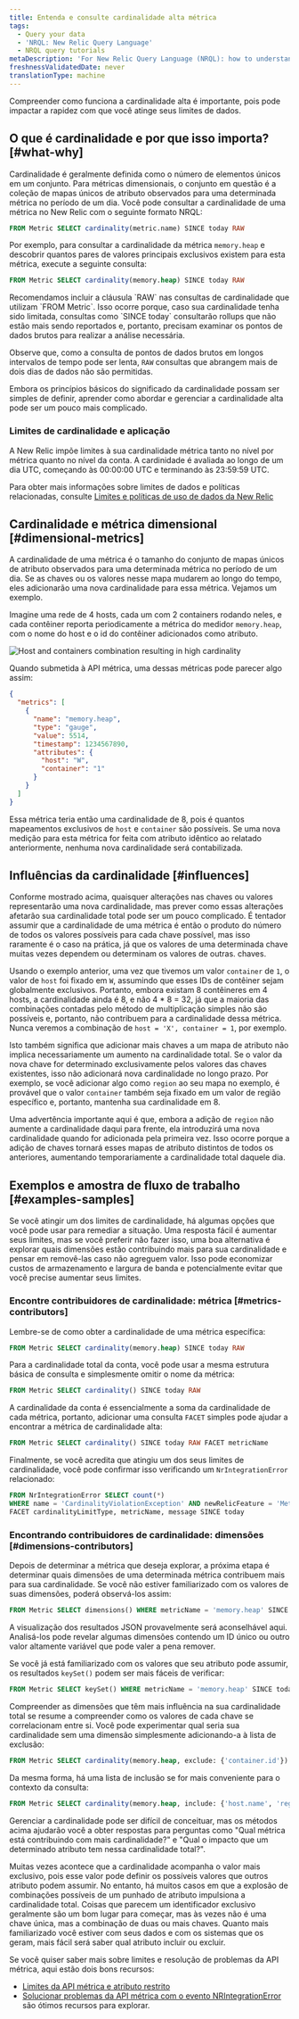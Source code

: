 ```yaml
---
title: Entenda e consulte cardinalidade alta métrica
tags:
  - Query your data
  - 'NRQL: New Relic Query Language'
  - NRQL query tutorials
metaDescription: 'For New Relic Query Language (NRQL): how to understand high cardinality metrics and successfully query for them using NRQL.'
freshnessValidatedDate: never
translationType: machine
---
```


Compreender como funciona a cardinalidade alta é importante, pois pode impactar a rapidez com que você atinge seus limites de dados.

## O que é cardinalidade e por que isso importa? [#what-why]

Cardinalidade é geralmente definida como o número de elementos únicos em um conjunto. Para métricas dimensionais, o conjunto em questão é a coleção de mapas únicos de atributo observados para uma determinada métrica no período de um dia. Você pode consultar a cardinalidade de uma métrica no New Relic com o seguinte formato NRQL:

```sql
FROM Metric SELECT cardinality(metric.name) SINCE today RAW
```

Por exemplo, para consultar a cardinalidade da métrica `memory.heap` e descobrir quantos pares de valores principais exclusivos existem para esta métrica, execute a seguinte consulta:

```sql
FROM Metric SELECT cardinality(memory.heap) SINCE today RAW
```

<Callout variant="tip">
  Recomendamos incluir a cláusula `RAW` nas consultas de cardinalidade que utilizam `FROM Metric`. Isso ocorre porque, caso sua cardinalidade tenha sido limitada, consultas como `SINCE today` consultarão rollups que não estão mais sendo reportados e, portanto, precisam examinar os pontos de dados brutos para realizar a análise necessária.

  Observe que, como a consulta de pontos de dados brutos em longos intervalos de tempo pode ser lenta, `RAW` consultas que abrangem mais de dois dias de dados não são permitidas.
</Callout>

Embora os princípios básicos do significado da cardinalidade possam ser simples de definir, aprender como abordar e gerenciar a cardinalidade alta pode ser um pouco mais complicado.

### Limites de cardinalidade e aplicação

A New Relic impõe limites à sua cardinalidade métrica tanto no nível por métrica quanto no nível da conta. A cardinidade é avaliada ao longo de um dia UTC, começando às 00:00:00 UTC e terminando às 23:59:59 UTC.

Para obter mais informações sobre limites de dados e políticas relacionadas, consulte [Limites e políticas de uso de dados da New Relic](/docs/licenses/license-information/general-usage-licenses/new-relic-data-usage-limits-policies/)

## Cardinalidade e métrica dimensional [#dimensional-metrics]

A cardinalidade de uma métrica é o tamanho do conjunto de mapas únicos de atributo observados para uma determinada métrica no período de um dia. Se as chaves ou os valores nesse mapa mudarem ao longo do tempo, eles adicionarão uma nova cardinalidade para essa métrica. Vejamos um exemplo.

Imagine uma rede de 4 hosts, cada um com 2 containers rodando neles, e cada contêiner reporta periodicamente a métrica do medidor `memory.heap`, com o nome do host e o id do contêiner adicionados como atributo.

<img
  title="Multiple hosts with multiple containers"
  alt="Host and containers combination resulting in high cardinality"
  src="/images/queries-nrql_diagram_high-cardinality-metrics.webp"
/>

Quando submetida à API métrica, uma dessas métricas pode parecer algo assim:

```json
{
  "metrics": [
    {
      "name": "memory.heap",
      "type": "gauge",
      "value": 5514,
      "timestamp": 1234567890,
      "attributes": {
        "host": "W",
        "container": "1"
      }
    }
  ]
}
```

Essa métrica teria então uma cardinalidade de 8, pois é quantos mapeamentos exclusivos de `host` e `container` são possíveis. Se uma nova medição para esta métrica for feita com atributo idêntico ao relatado anteriormente, nenhuma nova cardinalidade será contabilizada.

## Influências da cardinalidade [#influences]

Conforme mostrado acima, quaisquer alterações nas chaves ou valores representarão uma nova cardinalidade, mas prever como essas alterações afetarão sua cardinalidade total pode ser um pouco complicado. É tentador assumir que a cardinalidade de uma métrica é então o produto do número de todos os valores possíveis para cada chave possível, mas isso raramente é o caso na prática, já que os valores de uma determinada chave muitas vezes dependem ou determinam os valores de outras. chaves.

Usando o exemplo anterior, uma vez que tivemos um valor `container` de `1`, o valor de `host` foi fixado em `W`, assumindo que esses IDs de contêiner sejam globalmente exclusivos. Portanto, embora existam 8 contêineres em 4 hosts, a cardinalidade ainda é 8, e não 4 \* 8 = 32, já que a maioria das combinações contadas pelo método de multiplicação simples não são possíveis e, portanto, não contribuem para a cardinalidade dessa métrica. Nunca veremos a combinação de `host = 'X', container = 1`, por exemplo.

Isto também significa que adicionar mais chaves a um mapa de atributo não implica necessariamente um aumento na cardinalidade total. Se o valor da nova chave for determinado exclusivamente pelos valores das chaves existentes, isso não adicionará nova cardinalidade no longo prazo. Por exemplo, se você adicionar algo como `region` ao seu mapa no exemplo, é provável que o valor `container` também seja fixado em um valor de região específico e, portanto, mantenha sua cardinalidade em 8.

Uma advertência importante aqui é que, embora a adição de `region` não aumente a cardinalidade daqui para frente, ela introduzirá uma nova cardinalidade quando for adicionada pela primeira vez. Isso ocorre porque a adição de chaves tornará esses mapas de atributo distintos de todos os anteriores, aumentando temporariamente a cardinalidade total daquele dia.

## Exemplos e amostra de fluxo de trabalho [#examples-samples]

Se você atingir um dos limites de cardinalidade, há algumas opções que você pode usar para remediar a situação. Uma resposta fácil é aumentar seus limites, mas se você preferir não fazer isso, uma boa alternativa é explorar quais dimensões estão contribuindo mais para sua cardinalidade e pensar em removê-las caso não agreguem valor. Isso pode economizar custos de armazenamento e largura de banda e potencialmente evitar que você precise aumentar seus limites.

### Encontre contribuidores de cardinalidade: métrica [#metrics-contributors]

Lembre-se de como obter a cardinalidade de uma métrica específica:

```sql
FROM Metric SELECT cardinality(memory.heap) SINCE today RAW
```

Para a cardinalidade total da conta, você pode usar a mesma estrutura básica de consulta e simplesmente omitir o nome da métrica:

```sql
FROM Metric SELECT cardinality() SINCE today RAW
```

A cardinalidade da conta é essencialmente a soma da cardinalidade de cada métrica, portanto, adicionar uma consulta `FACET` simples pode ajudar a encontrar a métrica de cardinalidade alta:

```sql
FROM Metric SELECT cardinality() SINCE today RAW FACET metricName
```

Finalmente, se você acredita que atingiu um dos seus limites de cardinalidade, você pode confirmar isso verificando um `NrIntegrationError` relacionado:

```sql
FROM NrIntegrationError SELECT count(*) 
WHERE name = 'CardinalityViolationException' AND newRelicFeature = 'Metrics' 
FACET cardinalityLimitType, metricName, message SINCE today 
```

### Encontrando contribuidores de cardinalidade: dimensões [#dimensions-contributors]

Depois de determinar a métrica que deseja explorar, a próxima etapa é determinar quais dimensões de uma determinada métrica contribuem mais para sua cardinalidade. Se você não estiver familiarizado com os valores de suas dimensões, poderá observá-los assim:

```sql
FROM Metric SELECT dimensions() WHERE metricName = 'memory.heap' SINCE today RAW
```

A visualização dos resultados JSON provavelmente será aconselhável aqui. Analisá-los pode revelar algumas dimensões contendo um ID único ou outro valor altamente variável que pode valer a pena remover.

Se você já está familiarizado com os valores que seu atributo pode assumir, os resultados `keySet()` podem ser mais fáceis de verificar:

```sql
FROM Metric SELECT keySet() WHERE metricName = 'memory.heap' SINCE today RAW
```

Compreender as dimensões que têm mais influência na sua cardinalidade total se resume a compreender como os valores de cada chave se correlacionam entre si. Você pode experimentar qual seria sua cardinalidade sem uma dimensão simplesmente adicionando-a à lista de exclusão:

```sql
FROM Metric SELECT cardinality(memory.heap, exclude: {'container.id'}) SINCE today RAW
```

Da mesma forma, há uma lista de inclusão se for mais conveniente para o contexto da consulta:

```sql
FROM Metric SELECT cardinality(memory.heap, include: {'host.name', 'region'}) SINCE today RAW
```

Gerenciar a cardinalidade pode ser difícil de conceituar, mas os métodos acima ajudarão você a obter respostas para perguntas como "Qual métrica está contribuindo com mais cardinalidade?" e "Qual o impacto que um determinado atributo tem nessa cardinalidade total?".

Muitas vezes acontece que a cardinalidade acompanha o valor mais exclusivo, pois esse valor pode definir os possíveis valores que outros atributo podem assumir. No entanto, há muitos casos em que a explosão de combinações possíveis de um punhado de atributo impulsiona a cardinalidade total. Coisas que parecem um identificador exclusivo geralmente são um bom lugar para começar, mas às vezes não é uma chave única, mas a combinação de duas ou mais chaves. Quanto mais familiarizado você estiver com seus dados e com os sistemas que os geram, mais fácil será saber qual atributo incluir ou excluir.

<Callout variant="tip">
  Se você quiser saber mais sobre limites e resolução de problemas da API métrica, aqui estão dois bons recursos:

  * [Limites da API métrica e atributo restrito](/docs/telemetry-data-platform/ingest-apis/metric-api/metric-api-limits-restricted-attributes/)
  * [Solucionar problemas da API métrica com o evento NRIntegrationError](/docs/telemetry-data-platform/ingest-apis/metric-api/troubleshoot-nrintegrationerror-events/) são ótimos recursos para explorar.
</Callout>
